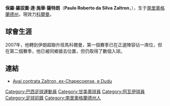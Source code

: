 {{Link style|time=2015-12-13T11:41:25+00:00}}
{{Football player infobox
| playername = 保羅·薩特朗
| image = 
| fullname = Paulo Roberto da Silva Zaltron
| height = {{height|m=1.85}}
| nickname =
| dateofbirth = {{Birth date and age|1980|7|6}}
| cityofbirth = [[南里奧格蘭德州|南里奧格蘭德州]]
| countryofbirth = [[巴西|巴西]]
| currentclub = [[:EN:Mes_Kerman_F.C.|科爾曼]]
| clubnumber = 11
| position = [[前鋒_(足球)|前鋒]]
| youthyears =
| youthclubs = [[甘美奧|甘美奧]]
| years = 2002-03<br>2003-04<br>2004<br>2004-05<br>2005<br>2005-06<br>2006-07<br>2007<br>2007-
| clubs = [[:EN:Clube_Atlético_Bragantino|伯拉根森]]<br>[[:EN:Londrina_Esporte_Clube|朗迪拿]]<br>[[:en:Guaratinguetá_Futebol|瓜拉廷格塔]]<br>[[:en:União_Agrícola_Barbarense_Futebol_Clube|巴巴朗斯]]<br>[[:en:Ituano_Futebol_Clube|伊圖阿諾]]<br>[[:en:Associação_Chapecoense_de_Futebol|沙佩科恩斯]]<br>[[:en:Sertãozinho_Futebol_Clube|塞爾道吉諾]]<br>[[阿瓦伊足球俱乐部|阿瓦伊]]<br>[[:en:Mes_Kerman_F.C.|科爾曼]]
| caps(goals) = <br><br><br>{{0}}{{0}}1{{0}} (0)<br>{{0}}{{0}}5{{0}} (0)<br><br><br>{{0}}{{0}}2{{0}} (1)<br>{{0}}76{{0}} (17)
| pcupdate = 2 February 2010
}}

'''保羅·羅拔圖·達·施華·薩特朗'''（'''Paulo Roberto da Silva Zaltron'''，{{bd|1980年|7月6日|catidx=Paulo Roberto da Silva Zaltron}}），生于[[南里奧格蘭德州|南里奧格蘭德州]]，現效力[[:EN:Mes_Kerman_F.C.|科爾曼]]。

==球會生涯==

2007年，他轉到伊朗超聯升班馬科爾曼，第一個賽季已在正選陣容佔一席位，但在第二個賽季，他已被同鄉搶去位置，但仍取得了數個入球。

==連結==
*[http://www.futebolsc.com/?pagina=ver_item&id_item=3595 Avaí contrata Zaltron, ex-Chapecoense, e Dudu]{{dead link|date=2017年11月 |bot=InternetArchiveBot |fix-attempted=yes }}

{{DEFAULTSORT:Zaltron, Paulo Roberto da Silva}}
[[Category:巴西足球運動員|Category:巴西足球運動員]]
[[Category:甘美奧球員|Category:甘美奧球員]]
[[Category:阿瓦伊球員|Category:阿瓦伊球員]]
[[Category:足球前鋒|Category:足球前鋒]]
[[Category:南里奧格蘭德州人|Category:南里奧格蘭德州人]]